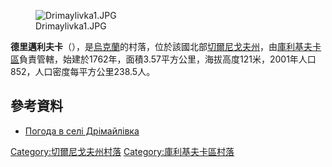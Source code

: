 {{coord|51|15|38|N|31|50|33|E|scale:100000|display=title}}

[[Image:Drimaylivka1.JPG|right]]

'''德里邁利夫卡'''（{{lang-uk|Дрімайлівка}}），是[[烏克蘭|烏克蘭]]的村落，位於該國北部[[切爾尼戈夫州|切爾尼戈夫州]]，由[[庫利基夫卡區|庫利基夫卡區]]負責管轄，始建於1762年，面積3.57平方公里，海拔高度121米，2001年人口852，人口密度每平方公里238.5人。

==參考資料==
* [http://weather.in.ua/ua/chernigovskaja/7271 Погода в селі Дрімайлівка] {{Wayback|url=http://weather.in.ua/ua/chernigovskaja/7271 |date=20160305221232 }}

[[Category:切爾尼戈夫州村落|Category:切爾尼戈夫州村落]]
[[Category:庫利基夫卡區村落|Category:庫利基夫卡區村落]]


{{Chernihiv-geo-stub}}